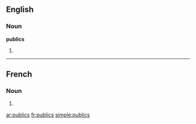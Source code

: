 {{also|públics}}
==English==

===Noun===
'''publics'''

# {{plural of|public}}

----

==French==

===Noun===
{{infl|fr|plural}} {{m|p}}

# {{plural of|public|lang=French}}

[[ar:publics]]
[[fr:publics]]
[[simple:publics]]